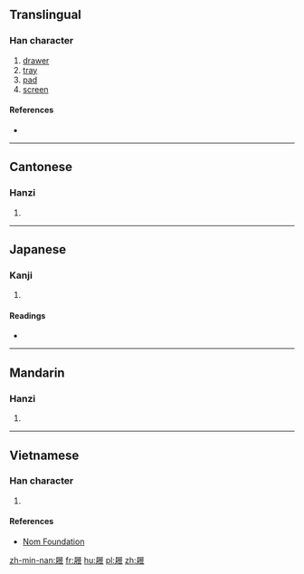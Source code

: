 {{also|屉}}
==Translingual==

===Han character===
{{Han char|rn=44|rad=尸|as=08|sn=11|four=77217|canj=SHOT|ids=⿸尸⿰彳世}}

# [[drawer]]
# [[tray]]
# [[pad]]
# [[screen]]

====References====
* {{Han ref|kx=0302.260|dkj=07735|dj=0600.070|hdz=20977.140|uh=5C5C|ud=23644|bh=B150|bd=45392}}

----

==Cantonese==

===Hanzi===
{{yue-hanzi|jyut=|y=tai3|sim=屉}}

# {{defn|lang=yue|sort=尸08}}

----

==Japanese==

===Kanji===
{{ja-kanji|grade=|rs=尸08}}

# {{defn|lang=ja|sort=尸08}}

====Readings====
* {{ja-readings|on=[[てい]] (tei), [[たい]] (tai)|kun=[[くつしき]] (kutsushiki), [[しきわら]] (shikiwara)}}

----

==Mandarin==

===Hanzi===
{{cmn-hanzi|sim=屉|pin=[[tì]] ([[ti4]]), [[zhǔ]] ([[zhu3]])|wg=t'i<sup>4</sup>, chu<sup>3</sup>}}

# {{defn|lang=cmn|sort=尸08}}

----

==Vietnamese==

===Han character===
{{vi-readings|rs=尸08| hanviet = thế}}

# {{defn|lang=vi|sort=尸08}}

====References====
*[http://nomfoundation.org/common/nom_details.php?codepoint=5c5c Nom Foundation]

[[zh-min-nan:屜]]
[[fr:屜]]
[[hu:屜]]
[[pl:屜]]
[[zh:屜]]